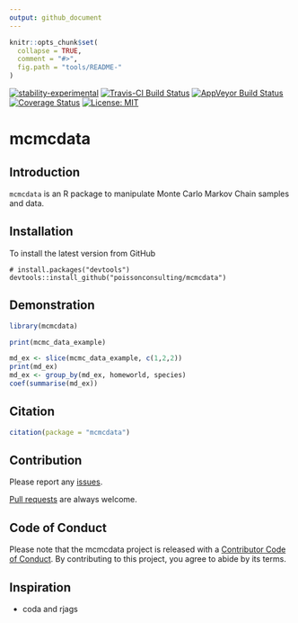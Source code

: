 ```yaml
---
output: github_document
---
```


<!-- README.md is generated from README.Rmd. Please edit that file -->

```r
knitr::opts_chunk$set(
  collapse = TRUE,
  comment = "#>",
  fig.path = "tools/README-"
)
```

[![stability-experimental](https://img.shields.io/badge/stability-experimental-orange.svg)](https://github.com/joethorley/stability-badges#experimental)
[![Travis-CI Build Status](https://travis-ci.org/poissonconsulting/mcmcdata.svg?branch=master)](https://travis-ci.org/poissonconsulting/mcmcdata)
[![AppVeyor Build Status](https://ci.appveyor.com/api/projects/status/github/poissonconsulting/mcmcdata?branch=master&svg=true)](https://ci.appveyor.com/project/poissonconsulting/mcmcdata)
[![Coverage Status](https://img.shields.io/codecov/c/github/poissonconsulting/mcmcdata/master.svg)](https://codecov.io/github/poissonconsulting/mcmcdata?branch=master)
[![License: MIT](https://img.shields.io/badge/License-MIT-green.svg)](https://opensource.org/licenses/MIT)

# mcmcdata

## Introduction

`mcmcdata` is an R package to manipulate Monte Carlo Markov Chain samples and data.

## Installation

To install the latest version from GitHub
```
# install.packages("devtools")
devtools::install_github("poissonconsulting/mcmcdata")
```

## Demonstration
```r
library(mcmcdata)

print(mcmc_data_example)

md_ex <- slice(mcmc_data_example, c(1,2,2))
print(md_ex)
md_ex <- group_by(md_ex, homeworld, species)
coef(summarise(md_ex))
```

## Citation

```r
citation(package = "mcmcdata")
```

## Contribution

Please report any [issues](https://github.com/poissonconsulting/mcmcdata/issues).

[Pull requests](https://github.com/poissonconsulting/mcmcdata/pulls) are always welcome.

## Code of Conduct

Please note that the mcmcdata project is released with a [Contributor Code of Conduct](https://contributor-covenant.org/version/2/0/CODE_OF_CONDUCT.html). By contributing to this project, you agree to abide by its terms.

## Inspiration

- coda and rjags
